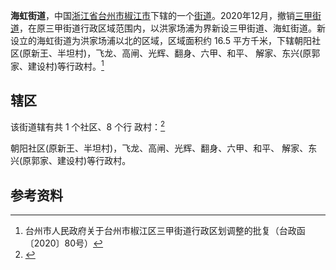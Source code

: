 {{中国乡级行政区|33/10/02/005/000
| 总面积 = 16.5平方千米
| 政府驻地 = 开发大道东段818号
| 电话区号 = 576
| website = https://web.archive.org/web/20140409175255/http://sjjd.jj.gov.cn/
}}

'''海虹街道'''，中国[[浙江省|浙江省]][[台州市|台州市]][[椒江市|椒江市]]下辖的一个[[街道_(行政区划)|街道]]。2020年12月，撤销[[三甲街道|三甲街道]]，在原三甲街道行政区域范围内，以洪家场浦为界新设三甲街道、海虹街道。新设立的海虹街道为洪家场浦以北的区域，区域面积约 16.5 平方千米，下辖朝阳社区(原新王、半坦村)，飞龙、高闸、光辉、翻身、六甲、和平、 解家、东兴(原郭家、建设村)等行政村。<ref>台州市人民政府关于台州市椒江区三甲街道行政区划调整的批复（台政函〔2020〕80号）</ref>

==辖区==
该街道辖有共 1 个社区、8 个行 政村：<ref>{{PRC admin/ref sgc|33/10/02/005/000}}</ref>

朝阳社区(原新王、半坦村)，飞龙、高闸、光辉、翻身、六甲、和平、 解家、东兴(原郭家、建设村)等行政村。

==参考资料==
{{reflist}}

{{PRC admin/navcat|33/10/02/005/000}}